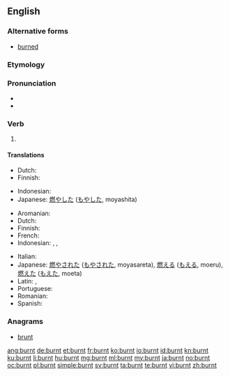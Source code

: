 ==English==

===Alternative forms===
* [[burned]]

===Etymology===
{{suffix|burn|t}}

===Pronunciation===
* {{IPA|/ˈbɜrnt/}}
* {{audio|en-us-burnt.ogg|Audio (US)}}

===Verb===
{{en-verb form}}

# {{en-past of|burn}}

====Translations====
{{trans-top|simple past of to burn}}
* Dutch: {{t+|nl|verbrandde}}
* Finnish: {{t-|fi|paloi}}
{{trans-mid}}
* Indonesian: {{t+|id|bakar|alt=membakar}}
* Japanese: [[燃やした]] ([[もやした]], moyashita)
{{trans-bottom}}

{{trans-top|past participle of to burn}}
* Aromanian: {{t-|rup|arsu}}
* Dutch: {{t+|nl|verbrand}}
* Finnish: {{t-|fi|palanut}}
* French: {{t+|fr|brûlé}}
* Indonesian: {{t+|id|bakar|alt=membakar}}, {{t+|id|bakar|alt=dibakar}}, {{t+|id|bakar|alt=terbakar}}
{{trans-mid}}
* Italian: {{t-|it|arso}}
* Japanese: [[燃やされた]] ([[もやされた]], moyasareta),  [[燃える]] ([[もえる]], moeru),  [[燃えた]] ([[もえた]], moeta)
* Latin: {{t-|la|arsus|alt=ārsus}}, {{t-|la|aestuatus|alt=aestuātus}}
* Portuguese: {{t+|pt|queimado}}
* Romanian: {{t-|ro|ars}}
* Spanish: {{t+|es|quemado|m|s}}
{{trans-bottom}}

===Anagrams===
* [[brunt#English|brunt]]

[[ang:burnt]]
[[de:burnt]]
[[et:burnt]]
[[fr:burnt]]
[[ko:burnt]]
[[io:burnt]]
[[id:burnt]]
[[kn:burnt]]
[[ku:burnt]]
[[li:burnt]]
[[hu:burnt]]
[[mg:burnt]]
[[ml:burnt]]
[[my:burnt]]
[[ja:burnt]]
[[no:burnt]]
[[oc:burnt]]
[[pl:burnt]]
[[simple:burnt]]
[[sv:burnt]]
[[ta:burnt]]
[[te:burnt]]
[[vi:burnt]]
[[zh:burnt]]